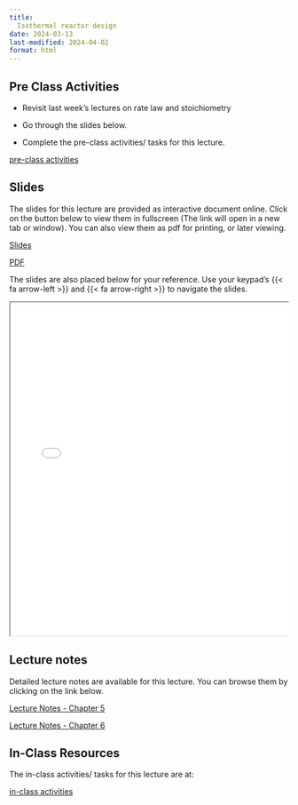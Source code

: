 ```yaml
---
title: 
  Isothermal reactor design
date: 2024-03-13
last-modified: 2024-04-02
format: html
---
```


## Pre Class Activities

- Revisit last week's lectures on rate law and stoichiometry 

- Go through the slides below. 

- Complete the pre-class activities/ tasks for this lecture.

:::{.grid}
::: {.g-col-5}

[pre-class activities](../../notes/04-isothermal-reactor-design/pre-class-activities.qmd){.btn .btn-success .btn-lg role="button"}

:::
:::

## Slides

The slides for this lecture are provided as interactive document online. Click
on the button below to view them in fullscreen (The link will open in a new tab
or window). You can also view them as pdf for printing, or later viewing.  

:::{.grid}
::: {.g-col-1}
[Slides](../../slides/04-isothermal-reactor-design/index.qmd){target="_blank" .btn .btn-success .btn-lg role="button"}

:::

::: {.g-col-1}
[PDF](../../slides/04-isothermal-reactor-design/04-isothermal-reactor-design.pdf){target="_blank" .btn .btn-info .btn-lg role="button"}

:::
:::

The slides are also placed below for your reference. Use your keypad's
{{< fa arrow-left >}} and {{< fa arrow-right >}} to navigate the slides.

::: {.container style="position: relative;overflow: hidden;width:
100%;min-height:600px;"}
<iframe src="../../slides/04-isothermal-reactor-design/"
style="position=absolute;top: 0;left: 0;bottom: 0;right: 0;width:
100%;min-height:600px;"></iframe>
:::

<!--
## Videos

::: {.panel-tabset}
## Overview of chemical reaction engineering
{{< video https://www.youtube.com/embed/e3H5DPYlOF8 >}}

:::
-->

## Lecture notes

Detailed lecture notes are available for this lecture. 
You can browse them by
clicking on the link below. 

:::{.grid}
::: {.g-col-5}
[Lecture Notes - Chapter 5](../../notes/04-isothermal-reactor-design/Ranjeet_Notes_Fogler_Chapter 05 - Isothermal reaector design - Conversion.pdf){.btn .btn-success .btn-lg role="button"}

:::

::: {.g-col-5}
[Lecture Notes - Chapter 6](../../notes/04-isothermal-reactor-design/Ranjeet_Notes_Fogler_Chapter 06 - Isothermal reactors design.pdf){.btn .btn-success .btn-lg role="button"}

:::

:::


## In-Class Resources

The in-class activities/ tasks for this lecture are at:

:::{.grid}
::: {.g-col-5}

[in-class activities](../../notes/04-isothermal-reactor-design/in-class-activities.qmd){.btn .btn-success .btn-lg role="button"}

:::
:::





